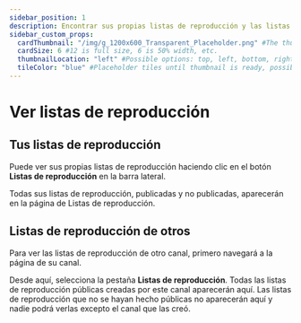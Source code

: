 ---
sidebar_position: 1
description: Encontrar sus propias listas de reproducción y las listas de reproducción públicas de otros.
sidebar_custom_props:
  cardThumbnail: "/img/g_1200x600_Transparent_Placeholder.png" #The thumbnail on the category card.
  cardSize: 6 #12 is full size, 6 is 50% width, etc.
  thumbnailLocation: "left" #Possible options: top, left, bottom, right, none
  tileColor: "blue" #Placeholder tiles until thumbnail is ready, possible options: blue, cream, darkpurple, lightpurple, mauve, orange, pink, none
---

# Ver listas de reproducción

## Tus listas de reproducción

Puede ver sus propias listas de reproducción haciendo clic en el botón **Listas de reproducción** en la barra lateral.

Todas sus listas de reproducción, publicadas y no publicadas, aparecerán en la página de Listas de reproducción.

## Listas de reproducción de otros

Para ver las listas de reproducción de otro canal, primero navegará a la página de su canal.

Desde aquí, selecciona la pestaña **Listas de reproducción**. Todas las listas de reproducción públicas creadas por este canal aparecerán aquí. Las listas de reproducción que no se hayan hecho públicas no aparecerán aquí y nadie podrá verlas excepto el canal que las creó.